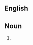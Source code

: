 ==English==

==Noun==
{{en-noun|sg=[[strike]] [[breaking]]|-}}

#{{alternative spelling of|strikebreaking}}